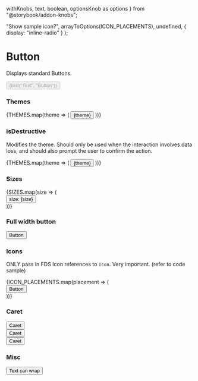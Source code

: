   withKnobs,
  text,
  boolean,
  optionsKnob as options
} from "@storybook/addon-knobs";

  "Show sample icon?",
  arrayToOptions(ICON_PLACEMENTS),
  undefined,
  { display: "inline-radio" }
);

<Meta title="Interactive|Button" decorators={[withKnobs]} component={Button} />

# Button

Displays standard Buttons.

<Story name="Knobs">
  <Button
    disabled={boolean("disabled", false)}
    isLoading={boolean("isLoading", false)}
    isDestructive={boolean("isDestructive", false)}
    hasCaret={boolean("hasCaret", false)}
    Icon={iconOptions ? StarFilledIcon : undefined}
    iconPlacement={iconOptions}
    isFullWidth={boolean("isFullWidth", false)}
    size={options("size", arrayToOptions(SIZES), undefined, {
      display: "inline-radio"
    })}
    theme={options(
      "theme",
      arrayToOptions(THEMES),
      undefined,
      {
        display: "inline-radio"
      }
    )}
  >
    {text("Text", "Button")}
  </Button>
</Story>

<Props of={Button} />

### Themes

<Preview>
  <Story name="Themes">
    <StoryWrapper>
    {THEMES.map(theme => (
      <StoryItem>
        <Button
          theme={theme}
        >
          {theme} 
        </Button>
      </StoryItem>
    ))}
    </StoryWrapper>
  </Story>
</Preview>

### isDestructive

Modifies the theme. Should only be used when the interaction involves data loss, and should also prompt the user to confirm the action.

<Preview>
  <Story name="Destructive">
    <StoryWrapper>
    {THEMES.map(theme => (
      <StoryItem>
        <Button
          theme={theme}
          isDestructive
        >
          {theme} 
        </Button>
      </StoryItem>
    ))}
    </StoryWrapper>
  </Story>
</Preview>

### Sizes

<Preview>
  <Story name="Sizes">
    {SIZES.map(size => (
      <div className="display--inlineBlock margin--right--half margin--bottom--half">
        <Button
          size={size}
        >
          size: {size} 
        </Button>
      </div>
    ))}
  </Story>
</Preview>


### Full width button

<Preview>
  <Story name="Full Width">
    <Button
      isFullWidth
    >
      Button
    </Button>
  </Story>
</Preview>

### Icons

ONLY pass in FDS Icon references to `Icon`. Very important. (refer to code sample)

<Preview>
  <Story name="Icons">
    {ICON_PLACEMENTS.map(placement => (
      <div className="margin--right--half margin--bottom--half display--inlineBlock">
        <Button Icon={StarFilledIcon} iconPlacement={placement}>
          Button
        </Button>
      </div>
    ))}
  </Story>
</Preview>

### Caret

<Preview>
  <Story name="Caret">
    <div>
      <div className="margin--right--half margin--bottom--half display--inlineBlock">
        <Button theme="blue" hasCaret>
          Caret
        </Button>
      </div>
      <div className="margin--right--half margin--bottom--half display--inlineBlock">
        <Button theme="blue" iconPlacement="left" hasCaret  Icon={StarFilledIcon}>
          Caret
        </Button>
      </div>
      <div className="margin--right--half margin--bottom--half display--inlineBlock">
        <Button theme="blue" iconPlacement="right" hasCaret  Icon={StarFilledIcon}>
          Caret
        </Button>
      </div>
    </div>
  </Story>
</Preview>

### Misc

<Preview>
  <Story name="Misc">
    <div
      className="margin--right--half margin--bottom--half display--inlineBlock"
      style={{ width: '100px' }}
    >
      <Button>
        Text can wrap
      </Button>
    </div>
  </Story>
</Preview>

